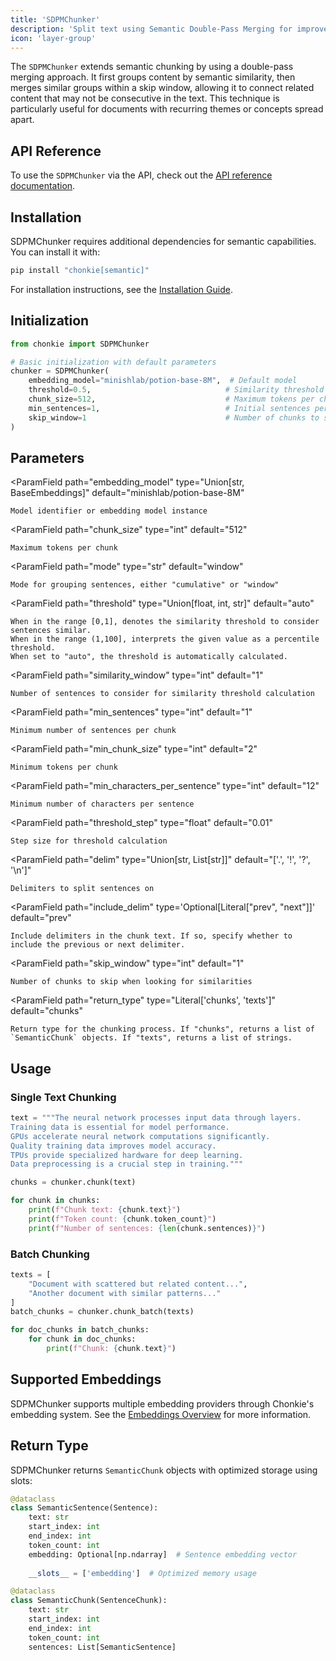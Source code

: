 ```yaml
---
title: 'SDPMChunker'
description: 'Split text using Semantic Double-Pass Merging for improved context preservation'
icon: 'layer-group'
---
```


The `SDPMChunker` extends semantic chunking by using a double-pass merging approach. It first groups content by semantic similarity, then merges similar groups within a skip window, allowing it to connect related content that may not be consecutive in the text. This technique is particularly useful for documents with recurring themes or concepts spread apart.

## API Reference
To use the `SDPMChunker` via the API, check out the [API reference documentation](../api-reference/sdpm-chunker).

## Installation

SDPMChunker requires additional dependencies for semantic capabilities. You can install it with:

```bash
pip install "chonkie[semantic]"
```

<Info>For installation instructions, see the [Installation Guide](/getting-started/installation).</Info>

## Initialization

```python
from chonkie import SDPMChunker

# Basic initialization with default parameters
chunker = SDPMChunker(
    embedding_model="minishlab/potion-base-8M",  # Default model
    threshold=0.5,                              # Similarity threshold (0-1)
    chunk_size=512,                             # Maximum tokens per chunk
    min_sentences=1,                            # Initial sentences per chunk
    skip_window=1                               # Number of chunks to skip when looking for similarities
)
```

## Parameters

<ParamField
    path="embedding_model"
    type="Union[str, BaseEmbeddings]"
    default="minishlab/potion-base-8M"
>
    Model identifier or embedding model instance
</ParamField>

<ParamField
    path="chunk_size"
    type="int"
    default="512"
>
    Maximum tokens per chunk
</ParamField>

<ParamField
    path="mode"
    type="str"
    default="window"
>
    Mode for grouping sentences, either "cumulative" or "window"
</ParamField>

<ParamField
    path="threshold"
    type="Union[float, int, str]"
    default="auto"
>
    When in the range [0,1], denotes the similarity threshold to consider sentences similar.
    When in the range (1,100], interprets the given value as a percentile threshold.
    When set to "auto", the threshold is automatically calculated.
</ParamField>

<ParamField
    path="similarity_window"
    type="int"
    default="1"
>
    Number of sentences to consider for similarity threshold calculation
</ParamField>

<ParamField
    path="min_sentences"
    type="int"
    default="1"
>
    Minimum number of sentences per chunk
</ParamField>

<ParamField
    path="min_chunk_size"
    type="int"
    default="2"
>
    Minimum tokens per chunk
</ParamField>

<ParamField
    path="min_characters_per_sentence"
    type="int"
    default="12"
>
    Minimum number of characters per sentence
</ParamField>

<ParamField
    path="threshold_step"
    type="float"
    default="0.01"
>
    Step size for threshold calculation
</ParamField>

<ParamField
    path="delim"
    type="Union[str, List[str]]"
    default="['.', '!', '?', '\n']"
>
    Delimiters to split sentences on
</ParamField>

<ParamField
    path="include_delim"
    type='Optional[Literal["prev", "next"]]'
    default="prev"
>
    Include delimiters in the chunk text. If so, specify whether to include the previous or next delimiter.
</ParamField>

<ParamField
    path="skip_window"
    type="int"
    default="1"
>
    Number of chunks to skip when looking for similarities
</ParamField>

<ParamField
    path="return_type"
    type="Literal['chunks', 'texts']"
    default="chunks"
>
    Return type for the chunking process. If "chunks", returns a list of `SemanticChunk` objects. If "texts", returns a list of strings.
</ParamField>

## Usage

### Single Text Chunking

```python
text = """The neural network processes input data through layers.
Training data is essential for model performance.
GPUs accelerate neural network computations significantly.
Quality training data improves model accuracy.
TPUs provide specialized hardware for deep learning.
Data preprocessing is a crucial step in training."""

chunks = chunker.chunk(text)

for chunk in chunks:
    print(f"Chunk text: {chunk.text}")
    print(f"Token count: {chunk.token_count}")
    print(f"Number of sentences: {len(chunk.sentences)}")
```

### Batch Chunking

```python
texts = [
    "Document with scattered but related content...",
    "Another document with similar patterns..."
]
batch_chunks = chunker.chunk_batch(texts)

for doc_chunks in batch_chunks:
    for chunk in doc_chunks:
        print(f"Chunk: {chunk.text}")
```

## Supported Embeddings

SDPMChunker supports multiple embedding providers through Chonkie's embedding system. 
See the [Embeddings Overview](/embeddings/overview) for more information.

## Return Type

SDPMChunker returns `SemanticChunk` objects with optimized storage using slots:

```python
@dataclass
class SemanticSentence(Sentence):
    text: str
    start_index: int
    end_index: int
    token_count: int
    embedding: Optional[np.ndarray]  # Sentence embedding vector
    
    __slots__ = ['embedding']  # Optimized memory usage

@dataclass
class SemanticChunk(SentenceChunk):
    text: str
    start_index: int
    end_index: int
    token_count: int
    sentences: List[SemanticSentence]
```
